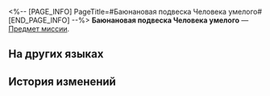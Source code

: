 <%-- [PAGE_INFO]
PageTitle=#Баюнановая подвеска Человека умелого#
[END_PAGE_INFO] --%>
{{Предмет Инфобокс
|id          = 140507
|Изображение = Предмет Баюнановая подвеска Человека умелого.png
|Тип         = Предмет миссии
|Инвентарь   = Миссии
|Редкость    = 3
|Эффект      = 
|Описание    = Подвеска с игрушечной Баюнановой обезьянкой. Награда за повышение ранга, выдаётся членам клуба, достигшим звания «Человек умелый». Обладатели такого украшения считают его своей гордостью и вешают на смартфон, кошелёк, шею и даже лицо.<br />''«Кстати говоря, члены клуба ранга "Человек разумный" могут собрать фрагменты подвески, участвуя в ежедневной викторине и отмечаясь на уроках».''
}}
'''Баюнановая подвеска Человека умелого''' — [[Предмет миссии]].

==На других языках==
{{На других языках
|en   = Denisovan Slumbernana Pendant
|zhs  = 能人级睡蕉坠饰
|zht  = 能人級睡蕉墜飾
|ja   = ホモ・ハビリス級のバナーネペンダント
|ko   = 호모하빌리스 등급 졸리나나 펜던트
|es   = Colgante duermeplátano de Homo habilis
|fr   = Pendentif Somno-banane dénisovien
|ru   = Баюнановая подвеска Человека умелого
|th   = พวงกุญแจบานาน่าขี้เซา ระดับโฮโมแฮบิลิส
|vi   = Dây Chuyền Chúi Của Người Cổ Denisovan
|de   = Denisovaner Schlafbananen-Anhänger
|id   = Liontin Slumbernana Homo Habilis
|pt   = Pingente Denisovano Dormebanana
}}

==История изменений==
{{История изменений|3.5}}